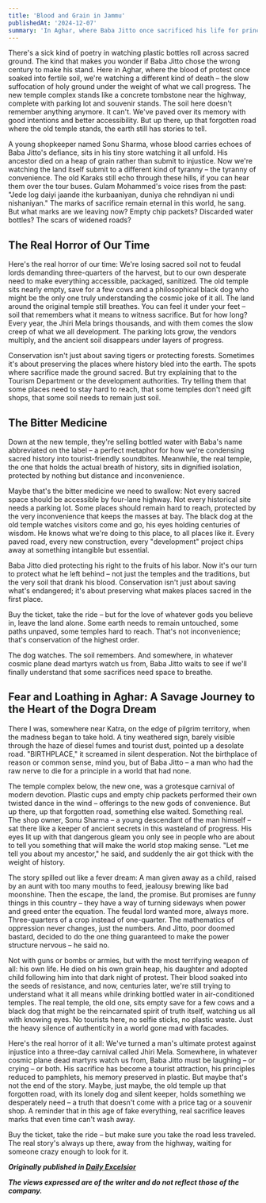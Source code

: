 ```yaml
---
title: 'Blood and Grain in Jammu'
publishedAt: '2024-12-07'
summary: 'In Aghar, where Baba Jitto once sacrificed his life for principle, modern development threatens to pave over sacred ground and erase the memory of resistance'
---
```


There's a sick kind of poetry in watching plastic bottles roll across sacred ground. The kind that makes you wonder if Baba Jitto chose the wrong century to make his stand. Here in Aghar, where the blood of protest once soaked into fertile soil, we're watching a different kind of death – the slow suffocation of holy ground under the weight of what we call progress. The new temple complex stands like a concrete tombstone near the highway, complete with parking lot and souvenir stands. The soil here doesn't remember anything anymore. It can't. We've paved over its memory with good intentions and better accessibility. But up there, up that forgotten road where the old temple stands, the earth still has stories to tell.

A young shopkeeper named Sonu Sharma, whose blood carries echoes of Baba Jitto's defiance, sits in his tiny store watching it all unfold. His ancestor died on a heap of grain rather than submit to injustice. Now we're watching the land itself submit to a different kind of tyranny – the tyranny of convenience. The old Karaks still echo through these hills, if you can hear them over the tour buses. Gulam Mohammed's voice rises from the past: "Jede log daiyi jaande ithe kurbaaniyan, duniya che rehndiyan ni undi nishaniyan." The marks of sacrifice remain eternal in this world, he sang. But what marks are we leaving now? Empty chip packets? Discarded water bottles? The scars of widened roads?

## The Real Horror of Our Time

Here's the real horror of our time: We're losing sacred soil not to feudal lords demanding three-quarters of the harvest, but to our own desperate need to make everything accessible, packaged, sanitized. The old temple sits nearly empty, save for a few cows and a philosophical black dog who might be the only one truly understanding the cosmic joke of it all. The land around the original temple still breathes. You can feel it under your feet – soil that remembers what it means to witness sacrifice. But for how long? Every year, the Jhiri Mela brings thousands, and with them comes the slow creep of what we all development. The parking lots grow, the vendors multiply, and the ancient soil disappears under layers of progress. 

Conservation isn't just about saving tigers or protecting forests. Sometimes it's about preserving the places where history bled into the earth. The spots where sacrifice made the ground sacred. But try explaining that to the Tourism Department or the development authorities. Try telling them that some places need to stay hard to reach, that some temples don't need gift shops, that some soil needs to remain just soil.

## The Bitter Medicine

Down at the new temple, they're selling bottled water with Baba's name abbreviated on the label – a perfect metaphor for how we're condensing sacred history into tourist-friendly soundbites. Meanwhile, the real temple, the one that holds the actual breath of history, sits in dignified isolation, protected by nothing but distance and inconvenience.

Maybe that's the bitter medicine we need to swallow: Not every sacred space should be accessible by four-lane highway. Not every historical site needs a parking lot. Some places should remain hard to reach, protected by the very inconvenience that keeps the masses at bay. The black dog at the old temple watches visitors come and go, his eyes holding centuries of wisdom. He knows what we're doing to this place, to all places like it. Every paved road, every new construction, every "development" project chips away at something intangible but essential. 

Baba Jitto died protecting his right to the fruits of his labor. Now it's our turn to protect what he left behind – not just the temples and the traditions, but the very soil that drank his blood. Conservation isn't just about saving what's endangered; it's about preserving what makes places sacred in the first place.

Buy the ticket, take the ride – but for the love of whatever gods you believe in, leave the land alone. Some earth needs to remain untouched, some paths unpaved, some temples hard to reach. That's not inconvenience; that's conservation of the highest order.

The dog watches. The soil remembers. And somewhere, in whatever cosmic plane dead martyrs watch us from, Baba Jitto waits to see if we'll finally understand that some sacrifices need space to breathe.

## Fear and Loathing in Aghar: A Savage Journey to the Heart of the Dogra Dream

There I was, somewhere near Katra, on the edge of pilgrim territory, when the madness began to take hold. A tiny weathered sign, barely visible through the haze of diesel fumes and tourist dust, pointed up a desolate road. "BIRTHPLACE," it screamed in silent desperation. Not the birthplace of reason or common sense, mind you, but of Baba Jitto – a man who had the raw nerve to die for a principle in a world that had none.

The temple complex below, the new one, was a grotesque carnival of modern devotion. Plastic cups and empty chip packets performed their own twisted dance in the wind – offerings to the new gods of convenience. But up there, up that forgotten road, something else waited. Something real. The shop owner, Sonu Sharma – a young descendant of the man himself – sat there like a keeper of ancient secrets in this wasteland of progress. His eyes lit up with that dangerous gleam you only see in people who are about to tell you something that will make the world stop making sense. "Let me tell you about my ancestor," he said, and suddenly the air got thick with the weight of history.

The story spilled out like a fever dream: A man given away as a child, raised by an aunt with too many mouths to feed, jealousy brewing like bad moonshine. Then the escape, the land, the promise. But promises are funny things in this country – they have a way of turning sideways when power and greed enter the equation. The feudal lord wanted more, always more. Three-quarters of a crop instead of one-quarter. The mathematics of oppression never changes, just the numbers. And Jitto, poor doomed bastard, decided to do the one thing guaranteed to make the power structure nervous – he said no.

Not with guns or bombs or armies, but with the most terrifying weapon of all: his own life. He died on his own grain heap, his daughter and adopted child following him into that dark night of protest. Their blood soaked into the seeds of resistance, and now, centuries later, we're still trying to understand what it all means while drinking bottled water in air-conditioned temples. The real temple, the old one, sits empty save for a few cows and a black dog that might be the reincarnated spirit of truth itself, watching us all with knowing eyes. No tourists here, no selfie sticks, no plastic waste. Just the heavy silence of authenticity in a world gone mad with facades.

Here's the real horror of it all: We've turned a man's ultimate protest against injustice into a three-day carnival called Jhiri Mela. Somewhere, in whatever cosmic plane dead martyrs watch us from, Baba Jitto must be laughing – or crying – or both. His sacrifice has become a tourist attraction, his principles reduced to pamphlets, his memory preserved in plastic. But maybe that's not the end of the story. Maybe, just maybe, the old temple up that forgotten road, with its lonely dog and silent keeper, holds something we desperately need – a truth that doesn't come with a price tag or a souvenir shop. A reminder that in this age of fake everything, real sacrifice leaves marks that even time can't wash away.

Buy the ticket, take the ride – but make sure you take the road less traveled. The real story's always up there, away from the highway, waiting for someone crazy enough to look for it.

***Originally published in [Daily Excelsior](https://www.dailyexcelsior.com/blood-and-grain-in-jammu/)***

***The views expressed are of the writer and do not reflect those of the company.***
